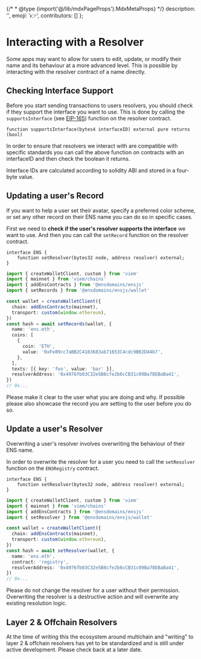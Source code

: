 
{/* * @type {import('@/lib/mdxPageProps').MdxMetaProps} */}
    description: '',
    emoji: '👉',
    contributors: []
};

# Interacting with a Resolver

Some apps may want to allow for users to edit, update, or modify their name and its behaviour at a more advanced level.
This is possible by interacting with the resolver contract of a name directly.

## Checking Interface Support

Before you start sending transactions to users resolvers, you should check if they support the interface you want to use. This is done by calling the `supportsInterface` (see [EIP-165](https://eips.ethereum.org/EIPS/eip-165)) function on the resolver contract.

```solidity
function supportsInterface(bytes4 interfaceID) external pure returns (bool)
```

In order to ensure that resolvers we interact with are compatible with specific standards you can call the above function on contracts with an interfaceID and then check the boolean it returns.

Interface IDs are calculated according to solidity ABI and stored in a four-byte value.

## Updating a user's Record

If you want to help a user set their avatar, specify a preferred color scheme, or set any other record on their ENS name you can do so in specific cases.

First we need to <b>check if the user's resolver supports the interface</b> we want to use. And then you can call the `setRecord` function on the resolver contract.

<CodeGroup title="Updating a Resolver">

```solidity
interface ENS {
    function setResolver(bytes32 node, address resolver) external;
}
```

```typescript {{ variant: "ensjs", link: "https://github.com/ensdomains/ensjs-v3/blob/feat/viem/docs/wallet/function.setRecords.md" }}
import { createWalletClient, custom } from 'viem'
import { mainnet } from 'viem/chains'
import { addEnsContracts } from '@ensdomains/ensjs'
import { setRecords } from '@ensdomains/ensjs/wallet'

const wallet = createWalletClient({
  chain: addEnsContracts(mainnet),
  transport: custom(window.ethereum),
})
const hash = await setRecords(wallet, {
  name: 'ens.eth',
  coins: [
    {
      coin: 'ETH',
      value: '0xFe89cc7aBB2C4183683ab71653C4cdc9B02D44b7',
    },
  ],
  texts: [{ key: 'foo', value: 'bar' }],
  resolverAddress: '0x4976fb03C32e5B8cfe2b6cCB31c09Ba78EBaBa41',
})
// 0x...
```

</CodeGroup>

Please make it clear to the user what you are doing and why. If possible please also showcase the record you are setting to the user before you do so.

## Update a user's Resolver

Overwriting a user's resolver involves overwriting the behaviour of their ENS name.


In order to overwrite the resolver for a user you need to call the `setResolver` function on the `ENSRegistry` contract.

<CodeGroup title="Updating a Resolver">

```solidity
interface ENS {
    function setResolver(bytes32 node, address resolver) external;
}
```

```typescript {{ variant: "ensjs", link: "https://github.com/ensdomains/ensjs-v3/blob/feat/viem/docs/wallet/function.setResolver.md" }}
import { createWalletClient, custom } from 'viem'
import { mainnet } from 'viem/chains'
import { addEnsContracts } from '@ensdomains/ensjs'
import { setResolver } from '@ensdomains/ensjs/wallet'

const wallet = createWalletClient({
  chain: addEnsContracts(mainnet),
  transport: custom(window.ethereum),
})
const hash = await setResolver(wallet, {
  name: 'ens.eth',
  contract: 'registry',
  resolverAddress: '0x4976fb03C32e5B8cfe2b6cCB31c09Ba78EBaBa41',
})
// 0x...
```

</CodeGroup>

Please do not change the resolver for a user without their permission. Overwriting the resolver is a destructive action and will overwrite any existing resolution logic.

## Layer 2 & Offchain Resolvers

At the time of writing this the ecosystem around multichain and "writing" to layer 2 & offchain resolvers has yet to be standardized and is still under active development.
Please check back at a later date.
